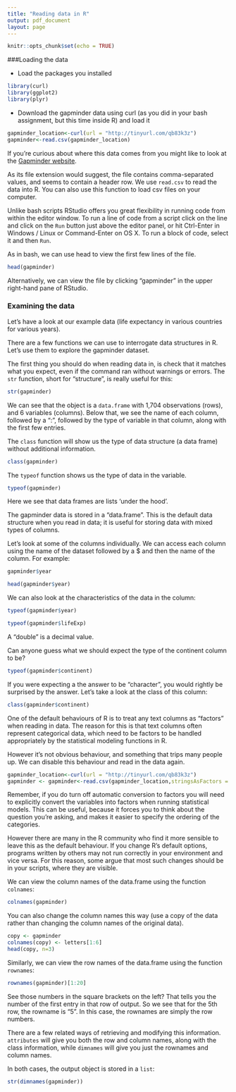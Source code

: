 ```yaml
---
title: "Reading data in R"
output: pdf_document
layout: page
---
```


```r
knitr::opts_chunk$set(echo = TRUE)
```

###Loading the data

* Load the packages you installed
```r
library(curl)
library(ggplot2)
library(plyr)
```

* Download the gapminder data using curl (as you did in your bash assignment, but this time inside R) and load it
```r
gapminder_location<-curl(url = "http://tinyurl.com/qb83k3z")
gapminder<-read.csv(gapminder_location)
```

If you're curious about where this data comes from you might like to
look at the [Gapminder website](http://www.gapminder.org/data/documentation/).

As its file extension would suggest, the file contains comma-separated
values, and seems to contain a header row. We use `read.csv` to read the data into R. You can also use this function to load csv files on your computer.

Unlike bash scripts RStudio offers you great flexibility in running code from within the editor
window. To run a line of code from a script click on the line and click on the `Run` button just above the editor panel, or hit Ctrl-Enter in Windows / Linux or Command-Enter on OS X. To run a block of code, select it and then `Run`.


As in bash, we can use head to view the first few lines of the file.

```r
head(gapminder)
```

Alternatively, we can view the file by clicking "gapminder" in the upper right-hand pane of RStudio.

### Examining the data

Let's have a look at our example
data (life expectancy in various countries for various years).

There are a few functions we can use to interrogate data structures in R. Let's use them to explore the gapminder dataset.

The first thing you should do when reading data in, is check that it matches what
you expect, even if the command ran without warnings or errors. The `str` function, short for "structure", is really useful for this:


```r
str(gapminder)
```

We can see that the object is a `data.frame` with 1,704 observations (rows),
and 6 variables (columns). Below that, we see the name of each column, followed
by a ":", followed by the type of variable in that column, along with the first
few entries.

The `class` function will show us the type of data structure (a data frame) without additional information.

```r
class(gapminder)
```

The `typeof` function shows us the type of data in the variable.

```r
typeof(gapminder)
```

Here we see that data frames are lists 'under the hood'.

The gapminder data is stored in a "data.frame". This is the default
data structure when you read in data; it is useful
for storing data with mixed types of columns.

Let's look at some of the columns individually. We can access each column using the name of the dataset followed by a $ and then the name of the column. For example:

```r
gapminder$year
```

```r
head(gapminder$year)
```

We can also look at the characteristics of the data in the column:

```r
typeof(gapminder$year)
```

```r
typeof(gapminder$lifeExp)
```

A "double" is a decimal value.

Can anyone guess what we should expect the type of the continent column to be?


```r
typeof(gapminder$continent)
```

If you were expecting a the answer to be "character", you would rightly be
surprised by the answer. Let's take a look at the class of this column:


```r
class(gapminder$continent)
```

One of the default behaviours of R is to treat any text columns as "factors"
when reading in data. The reason for this is that text columns often represent
categorical data, which need to be factors to be handled appropriately by
the statistical modeling functions in R.

However it's not obvious behaviour, and something that trips many people up. We can
disable this behaviour and read in the data again.


```r
gapminder_location<-curl(url = "http://tinyurl.com/qb83k3z")
gapminder <- gapminder<-read.csv(gapminder_location,stringsAsFactors = FALSE)
```

Remember, if you do turn off automatic conversion to factors you will need to
explicitly convert the variables into factors when
running statistical models.
This can be useful, because it forces you to think about the
question you're asking, and makes it easier to specify the ordering of the categories.

However there are many in the R community who find it more sensible to
leave this as the default behaviour. If you change R's default options,
programs written by others may not run correctly in your environment
and vice versa. For this reason, some argue that most such changes
should be in your scripts, where they are visible.

We can view the column names
of the data.frame using the function `colnames`:


```r
colnames(gapminder)  
```

You can also change the column names this way (use a copy of the data rather than changing the column names of the original data).

```r
copy <- gapminder
colnames(copy) <- letters[1:6]
head(copy, n=3)
```


Similarly, we can view the row names
of the data.frame using the function `rownames`:


```r
rownames(gapminder)[1:20]
```

See those numbers in the square brackets on the left? That tells you
the number of the first entry in that row of output. So we see that
for the 5th row, the rowname is "5". In this case, the rownames are
simply the row numbers.


There are a few related ways of retrieving and modifying this information.
`attributes` will give you both the row and column names, along with the
class information, while `dimnames` will give you just the rownames and
column names.

In both cases, the output object is stored in a `list`:


```r
str(dimnames(gapminder))
```